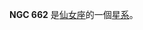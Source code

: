 {{NGCInfoBox|NGCID=NGC 662|發現者=讓·瑪璉·愛德華·史提芬|發現日期=1884年11月22日|其他編號=UGC 1220,MCG 6-4-60,ZWG 521.73|曆元=J2000.0|赤經=1時44分35.5秒
|赤緯=37°41'47"|星座=仙女座|星體=星系|星等=13.7|表面亮度=12.6|藍等=14.4}}

'''NGC 662''' 是[[仙女座|仙女座]]的一個[[星系|星系]]。

{{NGCReference|662}}

{{Catalogs|NGC=662}}